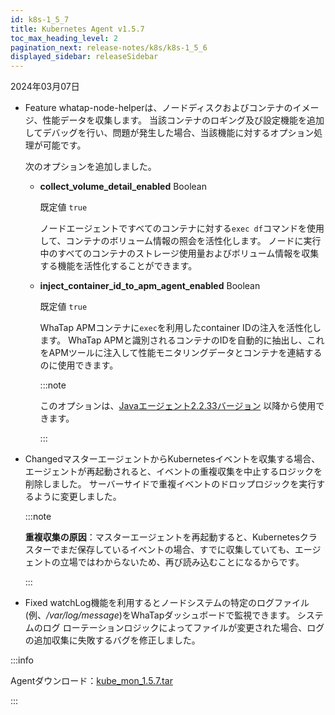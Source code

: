 ```yaml
---
id: k8s-1_5_7
title: Kubernetes Agent v1.5.7
toc_max_heading_level: 2
pagination_next: release-notes/k8s/k8s-1_5_6
displayed_sidebar: releaseSidebar
---
```


2024年03月07日

- <Status>Feature</Status> whatap-node-helperは、ノードディスクおよびコンテナのイメージ、性能データを収集します。 当該コンテナのロギング及び設定機能を追加してデバッグを行い、問題が発生した場合、当該機能に対するオプション処理が可能です。

  次のオプションを追加しました。

  - **collect_volume_detail_enabled** <span class='type'>Boolean</span>

    既定値 `true`

    ノードエージェントですべてのコンテナに対する`exec df`コマンドを使用して、コンテナのボリューム情報の照会を活性化します。 ノードに実行中のすべてのコンテナのストレージ使用量およびボリューム情報を収集する機能を活性化することができます。

  - **inject_container_id_to_apm_agent_enabled** <span class='type'>Boolean</span>

    既定値 `true`

    WhaTap APMコンテナに`exec`を利用したcontainer IDの注入を活性化します。 WhaTap APMと識別されるコンテナのIDを自動的に抽出し、これをAPMツールに注入して性能モニタリングデータとコンテナを連結するのに使用できます。 

    :::note

    このオプションは、[Javaエージェント2.2.33バージョン](../java/java-2_2_33) 以降から使用できます。

    :::

- <Status>Changed</Status>マスターエージェントからKubernetesイベントを収集する場合、エージェントが再起動されると、イベントの重複収集を中止するロジックを削除しました。 サーバーサイドで重複イベントのドロップロジックを実行するように変更しました。

  :::note

  **重複収集の原因**：マスターエージェントを再起動すると、Kubernetesクラスターでまだ保存しているイベントの場合、すでに収集していても、エージェントの立場ではわからないため、再び読み込むことになるからです。

  :::

- <Status>Fixed</Status> watchLog機能を利用するとノードシステムの特定のログファイル(例、<em>/var/log/message</em>)をWhaTapダッシュボードで監視できます。 システムのログ ローテーションロジックによってファイルが変更された場合、ログの追加収集に失敗するバグを修正しました。

:::info

Agentダウンロード：[kube_mon_1.5.7.tar](https://repo.whatap.io/docker/kube_mon_1.5.7.tar)

:::
